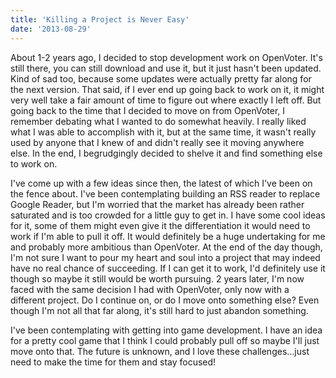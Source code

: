```yaml
---
title: 'Killing a Project is Never Easy'
date: '2013-08-29'
---
```


About 1-2 years ago, I decided to stop development work on OpenVoter. It's still there, you can still download and use it, but it just hasn't been updated. Kind of sad too, because some updates were actually pretty far along for the next version. That said, if I ever end up going back to work on it, it might very well take a fair amount of time to figure out where exactly I left off. But going back to the time that I decided to move on from OpenVoter, I remember debating what I wanted to do somewhat heavily. I really liked what I was able to accomplish with it, but at the same time, it wasn't really used by anyone that I knew of and didn't really see it moving anywhere else. In the end, I begrudgingly decided to shelve it and find something else to work on.

I've come up with a few ideas since then, the latest of which I've been on the fence about. I've been contemplating building an RSS reader to replace Google Reader, but I'm worried that the market has already been rather saturated and is too crowded for a little guy to get in. I have some cool ideas for it, some of them might even give it the differentiation it would need to work if I'm able to pull it off. It would definitely be a huge undertaking for me and probably more ambitious than OpenVoter. At the end of the day though, I'm not sure I want to pour my heart and soul into a project that may indeed have no real chance of succeeding. If I can get it to work, I'd definitely use it though so maybe it still would be worth pursuing. 2 years later, I'm now faced with the same decision I had with OpenVoter, only now with a different project. Do I continue on, or do I move onto something else? Even though I'm not all that far along, it's still hard to just abandon something.

I've been contemplating with getting into game development. I have an idea for a pretty cool game that I think I could probably pull off so maybe I'll just move onto that. The future is unknown, and I love these challenges…just need to make the time for them and stay focused!
